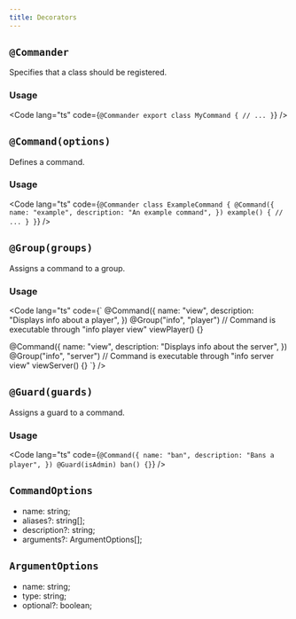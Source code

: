 ```yaml
---
title: Decorators
---
```


## `@Commander`

Specifies that a class should be registered.

### Usage

<Code lang="ts" code={`
@Commander
export class MyCommand {
    // ...
}
`} />

## `@Command(options)`

Defines a command.

### Usage

<Code lang="ts" code={`
@Commander
class ExampleCommand {
    @Command({
        name: "example",
        description: "An example command",
    })
    example() {
        // ...
    }
}
`} />

## `@Group(groups)`

Assigns a command to a group.

### Usage

<Code lang="ts" code={`
@Command({
    name: "view",
    description: "Displays info about a player",
})
@Group("info", "player")
// Command is executable through "info player view"
viewPlayer() {}

@Command({
    name: "view",
    description: "Displays info about the server",
})
@Group("info", "server")
// Command is executable through "info server view"
viewServer() {}
`} />

## `@Guard(guards)`

Assigns a guard to a command.

### Usage

<Code lang="ts" code={`
@Command({
    name: "ban",
    description: "Bans a player",
})
@Guard(isAdmin)
ban() {}
`} />

## `CommandOptions`

- name: string;
- aliases?: string[];
- description?: string;
- arguments?: ArgumentOptions[];

## `ArgumentOptions`

- name: string;
- type: string;
- optional?: boolean;